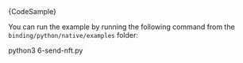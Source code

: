 
<CodeBlock className="language-python">
    {CodeSample}
</CodeBlock>

You can run the example by running the following command from the `binding/python/native/examples` folder:

<CodeBlock className="language-bash">
    python3 6-send-nft.py
</CodeBlock>
